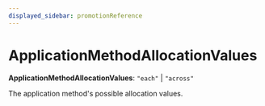 ```yaml
---
displayed_sidebar: promotionReference
---
```



# ApplicationMethodAllocationValues

 **ApplicationMethodAllocationValues**: `"each"` \| `"across"`

The application method's possible allocation values.
